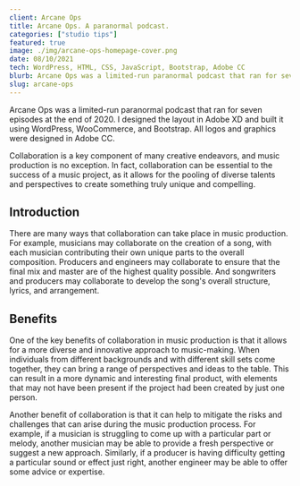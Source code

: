 ```yaml
---
client: Arcane Ops
title: Arcane Ops. A paranormal podcast.
categories: ["studio tips"]
featured: true
image: ./img/arcane-ops-homepage-cover.png
date: 08/10/2021
tech: WordPress, HTML, CSS, JavaScript, Bootstrap, Adobe CC
blurb: Arcane Ops was a limited-run paranormal podcast that ran for seven episodes at the end of 2020. I designed the layout in Adobe XD and built it using WordPress, WooCommerce, and Bootstrap. All logos and graphics were designed in Adobe CC.
slug: arcane-ops
---
```


Arcane Ops was a limited-run paranormal podcast that ran for seven episodes at the end of 2020. I designed the layout in Adobe XD and built it using WordPress, WooCommerce, and Bootstrap. All logos and graphics were designed in Adobe CC.

Collaboration is a key component of many creative endeavors, and music production is no exception. In fact, collaboration can be essential to the success of a music project, as it allows for the pooling of diverse talents and perspectives to create something truly unique and compelling.

## Introduction

There are many ways that collaboration can take place in music production. For example, musicians may collaborate on the creation of a song, with each musician contributing their own unique parts to the overall composition. Producers and engineers may collaborate to ensure that the final mix and master are of the highest quality possible. And songwriters and producers may collaborate to develop the song's overall structure, lyrics, and arrangement.

## Benefits

One of the key benefits of collaboration in music production is that it allows for a more diverse and innovative approach to music-making. When individuals from different backgrounds and with different skill sets come together, they can bring a range of perspectives and ideas to the table. This can result in a more dynamic and interesting final product, with elements that may not have been present if the project had been created by just one person.

Another benefit of collaboration is that it can help to mitigate the risks and challenges that can arise during the music production process. For example, if a musician is struggling to come up with a particular part or melody, another musician may be able to provide a fresh perspective or suggest a new approach. Similarly, if a producer is having difficulty getting a particular sound or effect just right, another engineer may be able to offer some advice or expertise.
